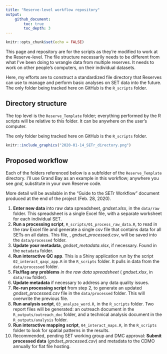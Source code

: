```yaml
---
title: "Reserve-level workflow repository"
output: 
    github_document:
        toc: true
        toc_depth: 3
---
```


```r
knitr::opts_chunk$set(echo = FALSE)
```


This page and repository are for the scripts as they're modified to work at the Reserve-level. The file structure necessarily needs to be different from what I've been doing to wrangle data from multiple reserves. It needs to work on other people's computers, on their individual datasets.  

Here, my efforts are to construct a standardized file directory that Reserves can use to manage and perform basic analyses on SET data into the future. The only folder being tracked here on GitHub is the `R_scripts` folder.    

## Directory structure  

The top level is the `Reserve_Template` folder; everything performed by the R scripts will be relative to this folder. It can be anywhere on the user's computer.  

The only folder being tracked here on GitHub is the `R_scripts` folder.   

```r
knitr::include_graphics("2020-01-14_SETr_directory.png")
```
  


## Proposed workflow  

Each of the folders referenced below is a subfolder of the `Reserve_Template` directory. I'll use Grand Bay as an example in this workflow; anywhere you see _gnd_, substitute in your own Reserve code.  

More detail will be available in the "Guide to the SETr Workflow" document produced at the end of the project (Feb. 28, 2020).  

1.  **Enter new data** into raw data spreadsheet, _gndset.xlsx_, in the `data/raw` folder. This spreadsheet is a single Excel file, with a separate worksheet for each individual SET.  
2.  **Run a processing script**, `R_scripts/01_process_raw_data.R`, to read in the raw Excel file and generate a single csv file that contains data for all SETs on all dates. This file, , *gndset_processed.csv*, will be saved into the `data/processed` folder.  
3.  **Update your metadata**, _gndset_metadata.xlsx_, if necessary. Found in the `metadata` folder.  
4.  **Run interactive QC app**. This is a Shiny application run by the script `02_interact_qaqc_app.R` in the `R_scripts` folder. It pulls in data from the `data/processed` folder.  
5.  **Fix/flag any problems** *in the raw data spreadsheet* ( _gndset.xlsx_, in `data/raw` folder).  
6.  **Update metadata** if necessary to address any data quality issues.  
7.  **Re-run processing script** from step 2, to generate an updated *gndset_processed.csv* file in the `data/processed` folder. This will overwrite the previous file.  
8.  **Run analysis script**, `03_analyze_word.R`, in the `R_scripts` folder. Two report files will be generated: an outreach document in the `R_outputs/outreach_doc` folder, and a technical analysis document in the `R_outputs/analysis` folder.   
9.  **Run interactive mapping script**, `04_interact_maps.R`, in the `R_scripts` folder to look for spatial patterns in the results.   
10.  Recommended, pending SET working group and DMC approval: **Submit processed data** (*gndset_processed.csv*) and metadata to the CDMO annually for flat file hosting.